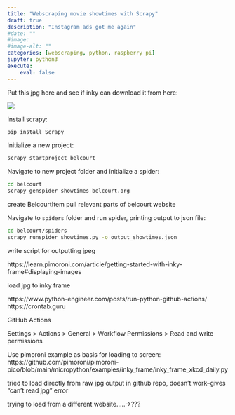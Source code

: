 ```yaml
---
title: "Webscraping movie showtimes with Scrapy"
draft: true
description: "Instagram ads got me again"
#date: ""
#image: 
#image-alt: ""
categories: [webscraping, python, raspberry pi]
jupyter: python3
execute:
    eval: false
---
```


Put this jpg here and see if inky can download it from here:

![](result_optimized.jpg)



Install scrapy:

```python
pip install Scrapy
```

Initialize a new project:

```bash
scrapy startproject belcourt
```

Navigate to new project folder and initialize a spider:

```bash
cd belcourt
scrapy genspider showtimes belcourt.org
```

create BelcourtItem pull relevant parts of belcourt website

Navigate to `spiders` folder and run spider, printing output to json file:

```bash
cd belcourt/spiders
scrapy runspider showtimes.py -o output_showtimes.json
```

write script for outputting jpeg

https://learn.pimoroni.com/article/getting-started-with-inky-frame#displaying-images

load jpg to inky frame

https://www.python-engineer.com/posts/run-python-github-actions/ https://crontab.guru

GitHub Actions

Settings \> Actions \> General \> Workflow Permissions \> Read and write permissions


Use pimoroni example as basis for loading to screen: https://github.com/pimoroni/pimoroni-pico/blob/main/micropython/examples/inky_frame/inky_frame_xkcd_daily.py

tried to load directly from raw jpg output in github repo, doesn't work--gives "can't read jpg" error

trying to load from a different website.....->???
